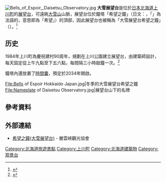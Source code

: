 {{Coord|43|51|24.6|N|142|45|38.3|E|type:landmark_region:JP-01|display=title}}
[[File:Bells_of_Espoir,_Daisetsu_Observatory.jpg|thumb]]
'''大雪展望台'''是位於[[日本|日本]][[北海道|北海道]][[上川町|上川町]]的[[展望台|展望台]]，可遠眺[[大雪山_(北海道)|大雪山]]山脈，展望台位於鐘塔「希望之鐘」（日文：{{lang|Ja|エスポワールの鐘}}，「{{lang|ja|エスポワール}}」為法語的{{lang|fr|espérer}}，意思即為「希望」）的頂部，因此展望台也被稱為「大雪展望台希望之鐘」（{{lang|ja|大雪展望台エスポワールの鐘}}）。<ref>{{Cite web| title=フランスの音色が大雪山にこだます「大雪展望台エスポワールの鐘」| url=http://pucchi.net/hokkaido/trippoint/espoir.php| work=北海道ファンマガジン| accessdate=2016-01-17| language=ja| archive-date=2016-04-06| archive-url=https://web.archive.org/web/20160406212758/http://pucchi.net/hokkaido/trippoint/espoir.php| dead-url=no}}</ref>

==历史==
1984年上川町為慶祝建村90周年，規劃在上川公園建立展望台，由建築師{{tsl|ja|六角鬼丈}}設計，每天固定從上午九點至下五六點，每間隔三小時敲鐘一次。<ref>{{Cite web| url=http://www.sounkyo.net/category/detail.php?id=39| title=エスポワールの鐘(大雪展望台)| publisher=層雲峽觀光協會| accessdate=2016-01-17| language=ja| archive-date=2019-08-15| archive-url=https://web.archive.org/web/20190815061000/http://www.sounkyo.net/category/detail.php?id=39| dead-url=yes}}</ref>

鐘塔內還放置了[[時間囊|時間囊]]，預定於2034年開啟。

<gallery widths=200px heights=200px>
File:Bells of Espoir Hokkaido Japan.jpg|冬季的大雪展望台希望之鐘
File:Nameplate of Daisetsu Observatory.jpg|展望台山下的名牌
</gallery>

== 參考資料 ==
{{reflist}}

== 外部連結 ==
* {{Ja}} [http://www.sounkyo.net/category/detail.php?id=39 希望之鐘(大雪展望台)] {{Wayback|url=http://www.sounkyo.net/category/detail.php?id=39 |date=20190815061000 }} - 層雲峽觀光協會

{{DEFAULTSORT:Daisetsutenboidau}}
[[Category:北海道旅遊景點|Category:北海道旅遊景點]]
[[Category:上川町|Category:上川町]]
[[Category:北海道建築物|Category:北海道建築物]]
[[Category:观景台|Category:观景台]]
